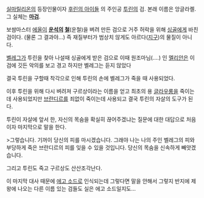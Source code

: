 [[실마릴리온]]의 등장인물이자 [[후린의 아이들]] 의 주인공 [[투린]]의 검.
본래 이름은 앙글라켈. 그 실체는 '''[[마검]]'''.

보쌈마스터 [[에올]]이 '''[[운석]]의 [[철]]'''(운철)을 벼려 만든 검으로 거주 허락을 위해 [[싱골]]에게 바친 검이다. (물론 그 결과야...) 즉 재질부터가 범상치 않게도 아르다([[지구]])의 물질이 아니다.

[[벨레그]]가 투린을 찾아 나설때 싱골에게 받은 검으로 이때 원조마님(....) 인 [[멜리안]]은 이 검에 깃든 악의를 보고 경고 하지만 벨레그는 듣지 않았다

결국 투린을 구할때 착각으로 인해 투린의 손에 벨레그가 죽을 때 사용되었다.

이후 투린을 위해 다시 벼려져 구르상이라는 이름을 얻고 최초의 용 [[글라우룽]]을 죽이는 데 사용되었지만 [[브란디르]]를 죄없이 죽이는데 사용되고 결국 투린의 자살의 도구가 된다.

투린이 자살에 앞서 한, 자신의 목숨을 확실히 끊어주겠냐는 질문에 대한 대답으로 처음이자 마지막으로 말을 한다.

>그렇습니다. 기꺼이 당신의 피를 마시겠습니다. 그래야 나는 나의 주인 벨레그의 피와 부당하게 죽은 브란디르의 피를 잊을 수 있을 것입니다. 당신의 목숨을 신속하게 빼앗겠습니다.

그리고 투린도 죽고 구르상도 산산조각난다. 

이 마지막 대사 때문에 [[에고 소드]]로 인식되는데 그렇다면 말을 안해서 그렇지 반지에 제왕에 나오는 다른 이름 있는 검들도 실은 에고 소드일지도...




